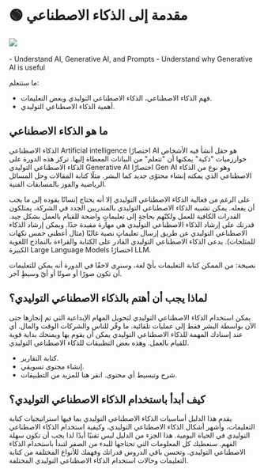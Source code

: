 
# 🟢 مقدمة إلى الذكاء الاصطناعي

<div style={{ textAlign: "center" }}>
  <Image
    src={"/docs/assets/basics/techniques.svg"}
    width={2726}
    height={1811}
    style={{
      width: "100%",
      height: "300px",
      verticalAlign: "top",
      margin: "auto",
    }}
  />
</div>
<br />

<Takeaways>
  - Understand AI, Generative AI, and Prompts - Understand why Generative AI is
  useful
</Takeaways>

ما ستتعلم:
* فهم الذكاء الاصطناعي، الذكاء الاصطناعي التوليدي وبعض التعليمات.
* أهمية الذكاء الاصطناعي التوليدي.

## ما هو الذكاء الاصطناعي
الذكاء الاصطناعي Artificial intelligence اختصارًا AI هو حقل أنشأ فيه الأشخاص خوارزميات "ذكية" يمكنها أن "تتعلم" من البيانات المعطاة إليها. تركز هذه الدورة على الذكاء الاصطناعي التوليدي Generative AI اختصارًا Gen AI وهو نوع من الذكاء الاصطناعي الذي يمكنه إنشاء محتوًى جديد كما البشر. مثلًا كتابة المقالات وحل المسائل الرياضية والفوز بالمسابقات الفنية.

على الرغم من فعالية الذكاء الاصطناعي التوليدي إلا أنه يحتاج إنسانًا يقوده إلى ما يجب أن يفعله. يمكن تشبيه الذكاء الاصطناعي التوليدي بالمتدربين الجدد في الشركة، يمتلكون القدرات الكافية للعمل ولكنّهم بحاجةٍ إلى تعليماتٍ واضحة للقيام بالعمل بشكل جيد. قدرتك على إرشاد الذكاء الاصطناعي التوليدي هي مهارة مفيدة جدًا. ويمكن إرشاد الذكاء الاصطناعي التوليدي عن طريق إرسال تعليماتٍ نصية غالبًا (مثال أعطني خمس نكهات للمثلجات). يدعى الذكاء الاصطناعي التوليدي القادر على الكتابة والقراءة بالنماذج اللغوية الكبيرة Large Language Models اختصارًا LLM.

<Tip>
نصيحة: من الممكن كتابة التعليمات بأيّ لغة، وسنرى لاحقًا في الدورة أنه يمكن للتعليمات أن تكون صورًا أو صوتًا أو أيّ وسيطٍ آخر.
</Tip>

## لماذا يجب أن أهتم بالذكاء الاصطناعي التوليدي؟
يمكن استخدام الذكاء الاصطناعي التوليدي لتحويل المهام الإبداعية التي تم إنجازها حتى الآن بواسطة البشر فقط إلى عمليات تلقائية. ما وفّر للناس والشركات الوقت والمال. أي عند إسنادك المهمة للذكاء الاصطناعي التوليدي يمكن أن يقوم بها ويمنحك بداية قوية للقيام بالعمل. وهذه بعض التطبيقات للذكاء الاصطناعي التوليدي.
* كتابة التقارير.
* إنشاء محتوى تسويقي.
* شرح وتبسيط أي محتوى.
انقر هنا للمزيد من التطبيقات.
## كيف أبدأ باستخدام الذكاء الاصطناعي التوليدي؟
يقدم هذا الدليل أساسيات الذكاء الاصطناعي التوليدي بما فيها استراتيجيات كتابة التعليمات، وأشهر أشكال الذكاء الاصطناعي التوليدي، وكيفية استخدام الذكاء الاصطناعي التوليدي في الحياة اليومية. هذا الجزء من الدليل ليس تقنيًا أبدًا لذا يجب أن تكون سهلة الفهم. سنعطيك كل المعلومات التي تحتاجها للبدء من الصفر لتبدأ باستخدام الذكاء الاصطناعي التوليدي. وتحسن باقي الدروس قدراتك وفهمك للأنواع المختلفة من كتابة التعليمات وحالات استخدام الذكاء الاصطناعي التوليدي المختلفة.


[^1]: This is an extremely simplified definition, see [Wikipedia](https://en.wikipedia.org/wiki/Artificial_intelligence)
[^2]: An AI (GPT-3 davinci-003) did in fact write this.
